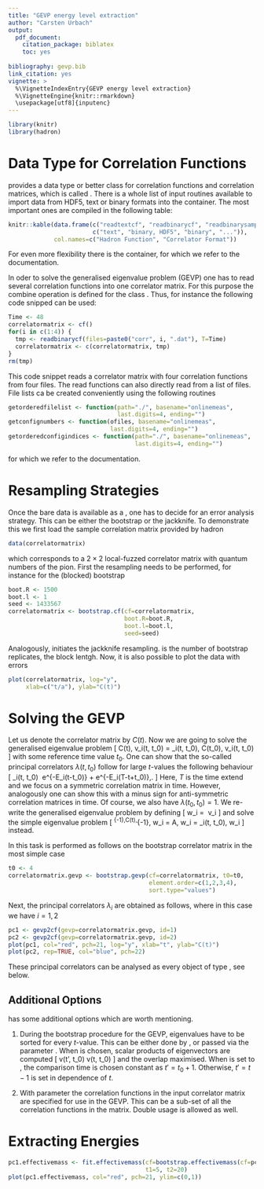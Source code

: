 ```yaml
---
title: "GEVP energy level extraction"
author: "Carsten Urbach"
output:
  pdf_document:
    citation_package: biblatex
    toc: yes
    
bibliography: gevp.bib
link_citation: yes
vignette: >
  %\VignetteIndexEntry{GEVP energy level extraction}
  %\VignetteEngine{knitr::rmarkdown}
  \usepackage[utf8]{inputenc}
---
```


```r
library(knitr)
library(hadron)
```

# Data Type \texttt{cf} for Correlation Functions

\texttt{hadron} provides a data type or better class for correlation
functions and correlation matrices, which is called \texttt{cf}. There
is a whole list of input
routines available to import data from HDF5, text or binary formats
into the \texttt{cf} container. The most important ones are compiled
in the following table:

```r
knitr::kable(data.frame(c("readtextcf", "readbinarycf", "readbinarysamples", "more?"),
                        c("text", "binary, HDF5", "binary", "...")),
             col.names=c("Hadron Function", "Correlator Format"))
```

For even more flexibility there is the \texttt{raw\_cf} container, for
which we refer to the documentation. 

In oder to solve the generalised eigenvalue problem (GEVP) one has to
read several correlation functions into one \texttt{cf} correlator
matrix. For this purpose the combine operation \texttt{c} is defined
for the class \texttt{cf}. Thus, for instance the following code
snipped can be used:

```r
Time <- 48
correlatormatrix <- cf()
for(i in c(1:4)) {
  tmp <- readbinarycf(files=paste0("corr", i, ".dat"), T=Time)
  correlatormatrix <- c(correlatormatrix, tmp)
}
rm(tmp)
```

This code snippet reads a correlator matrix with four correlation
functions from four files. The read functions can also directly read
from a list of files. File lists ca be created conveniently using the
following routines 

```r
getorderedfilelist <- function(path="./", basename="onlinemeas",
                               last.digits=4, ending="")
getconfignumbers <- function(ofiles, basename="onlinemeas",
                             last.digits=4, ending="")
getorderedconfigindices <- function(path="./", basename="onlinemeas",
                                    last.digits=4, ending="")
```

for which we refer to the documentation. 

# Resampling Strategies

Once the bare data is available as a \texttt{cf}, one has to decide
for an error analysis strategy. This can be either the bootstrap or
the jackknife. To demonstrate this we first load the sample
correlation matrix provided by hadron

```r
data(correlatormatrix)
```

which corresponds to a $2\times 2$ local-fuzzed correlator matrix with
quantum numbers of the pion.
First the resampling needs to be performed, for instance for the
(blocked) bootstrap

```r
boot.R <- 1500
boot.l <- 1
seed <- 1433567
correlatormatrix <- bootstrap.cf(cf=correlatormatrix,
                                 boot.R=boot.R,
                                 boot.l=boot.l,
                                 seed=seed)
```

Analogously, \texttt{jackknife.cf} initiates the jackknife
resampling. \texttt{boot.R} is the number of bootstrap replicates,
\texttt{boot.l} the block lentgh. Now, it is also possible to plot the
data with errors 

```r
plot(correlatormatrix, log="y",
     xlab=c("t/a"), ylab="C(t)")
```

# Solving the GEVP

Let us denote the correlator matrix by $C(t)$. Now we are going to
solve the generalised eigenvalue problem
\[
C(t)\, v_i(t, t_0)\ =\ \lambda_i(t, t_0)\, C(t_0)\, v_i(t, t_0)
\]
with some reference time value $t_0$. One can show that the so-called
principal correlators $\lambda(t, t_0)$ follow for large $t$-values
the following behaviour
\[
\lambda_i(t, t_0)\ \propto\ e^{-E_i(t-t_0)} + e^{-E_i(T-t+t_0)}\,.
\]
Here, $T$ is the time extend and we focus on a symmetric correlation
matrix in time. However, analogously one can show this with a minus
sign for anti-symmetric correlation matrices in time. Of course, we
also have $\lambda(t_0, t_0) = 1$. We re-write the generalised
eigenvalue problem by defining
\[
w_i\ =\ \sqrt{C(t_0)} v_i
\]
and solve the simple eigenvalue problem
\[
\sqrt{C(t_0)}^{-1}\,C(t)\,\sqrt{C(t_0)}^{-1}\, w_i\ =\ A\, w_i\ =\ \lambda_i(t, t_0)\, w_i
\]
instead.

In \texttt{hadron} this task is performed as follows on the bootstrap
correlator matrix in the most simple case

```r
t0 <- 4
correlatormatrix.gevp <- bootstrap.gevp(cf=correlatormatrix, t0=t0,
                                        element.order=c(1,2,3,4),
                                        sort.type="values")
```

Next, the principal correlators $\lambda_i$ are obtained as follows,
where in this case we have $i=1,2$

```r
pc1 <- gevp2cf(gevp=correlatormatrix.gevp, id=1)
pc2 <- gevp2cf(gevp=correlatormatrix.gevp, id=2)
plot(pc1, col="red", pch=21, log="y", xlab="t", ylab="C(t)")
plot(pc2, rep=TRUE, col="blue", pch=22)
```

These principal correlators can be analysed as every object of type
\texttt{cf}, see below. 

## Additional Options

\texttt{bootstrap.gevp} has some additional options which are worth
mentioning.

1. During the bootstrap procedure for the GEVP, eigenvalues have to be
   sorted for every $t$-value. This can be either done by
   \texttt{values}, \texttt{vectors} or \texttt{det} passed via the
   parameter \texttt{sort.type}. When \texttt{vectors} is chosen,
   scalar products of eigenvectors are computed
   \[
   v(t', t_0) \cdot v(t, t_0)
   \]
   and the overlap maximised. When \texttt{sort.t0} is set to
   \texttt{TRUE}, the comparison time is chosen constant as
   $t'=t_0+1$. Otherwise, $t'=t-1$ is set in dependence of $t$. 

2. With parameter \texttt{element.order} the correlation functions in
   the input correlator matrix are specified for use in the GEVP. This
   can be a sub-set of all the correlation functions in the
   matrix. Double usage is allowed as well.
   

# Extracting Energies

```r
pc1.effectivemass <- fit.effectivemass(cf=bootstrap.effectivemass(cf=pc1),
                                       t1=5, t2=20)
plot(pc1.effectivemass, col="red", pch=21, ylim=c(0,1))
```

